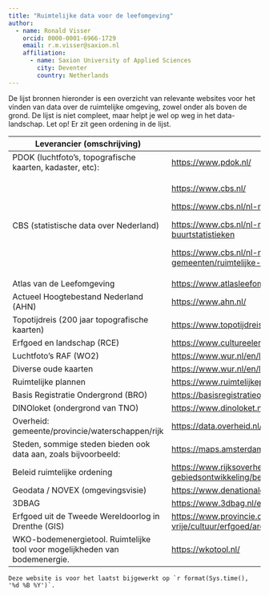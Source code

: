 ```yaml
---
title: "Ruimtelijke data voor de leefomgeving"
author:
  - name: Ronald Visser
    orcid: 0000-0001-6966-1729
    email: r.m.visser@saxion.nl
    affiliation: 
      - name: Saxion University of Applied Sciences
        city: Deventer
        country: Netherlands
---
```


De lijst bronnen hieronder is een overzicht van relevante websites voor het vinden van data over de ruimtelijke omgeving, zowel onder als boven de grond. De lijst is niet compleet, maar helpt je wel op weg in het data-landschap. Let op! Er zit geen ordening in de lijst.

+-----------------------------------------------------------------------------+--------------------------------------------------------------------------------------------------------------------+
| Leverancier (omschrijving)                                                  | Link                                                                                                               |
+=============================================================================+====================================================================================================================+
| PDOK (luchtfoto's, topografische kaarten, kadaster, etc):                   | <https://www.pdok.nl/>                                                                                             |
+-----------------------------------------------------------------------------+--------------------------------------------------------------------------------------------------------------------+
| CBS (statistische data over Nederland)                                      | <https://www.cbs.nl/>                                                                                              |
|                                                                             |                                                                                                                    |
|                                                                             | <https://www.cbs.nl/nl-nl/dossier/nederland-regionaal/geografische-data>                                           |
|                                                                             |                                                                                                                    |
|                                                                             | <https://www.cbs.nl/nl-nl/dossier/nederland-regionaal/wijk-en-buurtstatistieken>                                   |
|                                                                             |                                                                                                                    |
|                                                                             | <https://www.cbs.nl/nl-nl/dossier/nederland-regionaal/informatie-voor-gemeenten/ruimtelijke-statistieken>          |
+-----------------------------------------------------------------------------+--------------------------------------------------------------------------------------------------------------------+
| Atlas van de Leefomgeving                                                   | <https://www.atlasleefomgeving.nl/>                                                                                |
+-----------------------------------------------------------------------------+--------------------------------------------------------------------------------------------------------------------+
| Actueel Hoogtebestand Nederland (AHN)                                       | <https://www.ahn.nl/>                                                                                              |
+-----------------------------------------------------------------------------+--------------------------------------------------------------------------------------------------------------------+
| Topotijdreis (200 jaar topografische kaarten)                               | <https://www.topotijdreis.nl/>                                                                                     |
+-----------------------------------------------------------------------------+--------------------------------------------------------------------------------------------------------------------+
| Erfgoed en landschap (RCE)                                                  | <https://www.cultureelerfgoed.nl/onderwerpen/bronnen-en-kaarten/overzicht>                                         |
+-----------------------------------------------------------------------------+--------------------------------------------------------------------------------------------------------------------+
| Luchtfoto's RAF (WO2)                                                       | <https://www.wur.nl/en/library/special-collections/aerial-photographs.htm>                                         |
+-----------------------------------------------------------------------------+--------------------------------------------------------------------------------------------------------------------+
| Diverse oude kaarten                                                        | <https://www.wur.nl/en/library/special-collections/maps-atlases.htm>                                               |
+-----------------------------------------------------------------------------+--------------------------------------------------------------------------------------------------------------------+
| Ruimtelijke plannen                                                         | <https://www.ruimtelijkeplannen.nl/home>                                                                           |
+-----------------------------------------------------------------------------+--------------------------------------------------------------------------------------------------------------------+
| Basis Registratie Ondergrond (BRO)                                          | <https://basisregistratieondergrond.nl/>                                                                           |
+-----------------------------------------------------------------------------+--------------------------------------------------------------------------------------------------------------------+
| DINOloket (ondergrond van TNO)                                              | <https://www.dinoloket.nl/>                                                                                        |
+-----------------------------------------------------------------------------+--------------------------------------------------------------------------------------------------------------------+
| Overheid: gemeente/provincie/waterschappen/rijk                             | <https://data.overheid.nl/datasets> (diverse datasets)                                                             |
+-----------------------------------------------------------------------------+--------------------------------------------------------------------------------------------------------------------+
| Steden, sommige steden bieden ook data aan, zoals bijvoorbeeld:             | <https://maps.amsterdam.nl/open_geodata/>                                                                          |
+-----------------------------------------------------------------------------+--------------------------------------------------------------------------------------------------------------------+
| Beleid ruimtelijke ordening                                                 | <https://www.rijksoverheid.nl/onderwerpen/ruimtelijke-ordening-en-gebiedsontwikkeling/beleid-ruimtelijke-ordening> |
+-----------------------------------------------------------------------------+--------------------------------------------------------------------------------------------------------------------+
| Geodata / NOVEX (omgevingsvisie)                                            | <https://www.denationaleomgevingsvisie.nl/novex/ruimtelijke+data/default.aspx>                                     |
+-----------------------------------------------------------------------------+--------------------------------------------------------------------------------------------------------------------+
| 3DBAG                                                                       | <https://www.3dbag.nl/en/viewer>                                                                                   |
+-----------------------------------------------------------------------------+--------------------------------------------------------------------------------------------------------------------+
| Erfgoed uit de Tweede Wereldoorlog in Drenthe (GIS)                         | <https://www.provincie.drenthe.nl/onderwerpen/cultuur-sport-vrije/cultuur/erfgoed/archeologie/erfgoed-tweede/>     |
+-----------------------------------------------------------------------------+--------------------------------------------------------------------------------------------------------------------+
| WKO-bodemenergietool. Ruimtelijke tool voor mogelijkheden van bodemenergie. | <https://wkotool.nl/>                                                                                              |
+-----------------------------------------------------------------------------+--------------------------------------------------------------------------------------------------------------------+

```         
Deze website is voor het laatst bijgewerkt op `r format(Sys.time(), '%d %B %Y')`.
```
